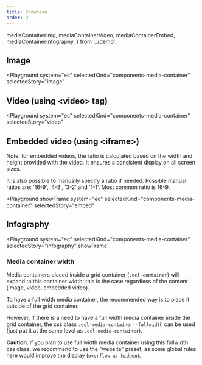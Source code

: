 ```yaml
---
title: Showcase
order: 2
---
```


  mediaContainerImg,
  mediaContainerVideo,
  mediaContainerEmbed,
  mediaContainerInfography,
} from '../demo';

## Image

<Playground
  system="ec"
  selectedKind="components-media-container"
  selectedStory="image"
>
  <Html markup={mediaContainerImg} />
</Playground>

## Video (using &lt;video&gt; tag)

<Playground
  system="ec"
  selectedKind="components-media-container"
  selectedStory="video"
>
  <Html markup={mediaContainerVideo} />
</Playground>

## Embedded video (using &lt;iframe&gt;)

Note: for embedded videos, the ratio is calculated based on the width and height provided with the video. It ensures a consistent display on all screen sizes.

It is also possible to manually specify a ratio if needed. Possible manual ratios are: '16-9', '4-3', '3-2' and '1-1'. Most common ratio is 16-9.

<Playground
  showFrame
  system="ec"
  selectedKind="components-media-container"
  selectedStory="embed"
>
  <Html markup={mediaContainerEmbed} />
</Playground>

## Infography

<Playground
  system="ec"
  selectedKind="components-media-container"
  selectedStory="infography"
  showFrame
>
  <Html markup={mediaContainerInfography} />
</Playground>

### Media container width

Media containers placed inside a grid container (`.ecl-container`) will expand to this container width; this is the case regardless of the content (image, video, embedded video).

To have a full width media container, the recommended way is to place it outside of the grid container.

However, if there is a need to have a full width media container inside the grid container, the css class `.ecl-media-container--fullwidth` can be used (just put it at the same level as `.ecl-media-container`).

**Caution**: if you plan to use full width media container using this fullwidth css class, we recommend to use the "website" preset, as some global rules here would improve the display (`overflow-x: hidden`).
